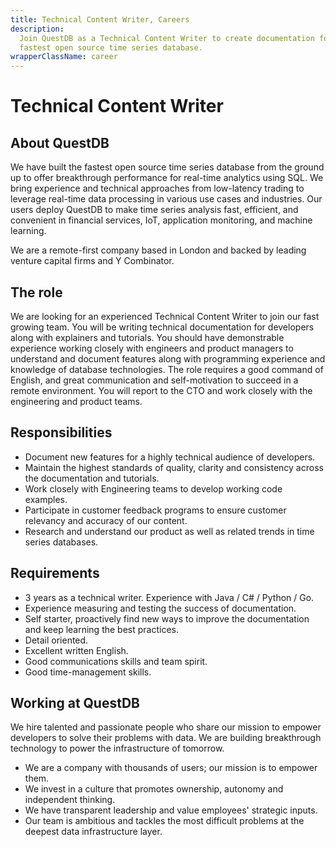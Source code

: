 ```yaml
---
title: Technical Content Writer, Careers
description:
  Join QuestDB as a Technical Content Writer to create documentation for the
  fastest open source time series database.
wrapperClassName: career
---
```



<h1>Technical Content Writer</h1>

<h2> About QuestDB</h2>

We have built the fastest open source time series database from the ground up to
offer breakthrough performance for real-time analytics using SQL. We bring
experience and technical approaches from low-latency trading to leverage
real-time data processing in various use cases and industries. Our users deploy
QuestDB to make time series analysis fast, efficient, and convenient in
financial services, IoT, application monitoring, and machine learning.

We are a remote-first company based in London and backed by leading venture
capital firms and Y Combinator.

<h2>The role</h2>

We are looking for an experienced Technical Content Writer to join our fast
growing team. You will be writing technical documentation for developers along
with explainers and tutorials. You should have demonstrable experience working
closely with engineers and product managers to understand and document features
along with programming experience and knowledge of database technologies. The
role requires a good command of English, and great communication and
self-motivation to succeed in a remote environment. You will report to the CTO
and work closely with the engineering and product teams.

<h2>Responsibilities</h2>

- Document new features for a highly technical audience of developers.
- Maintain the highest standards of quality, clarity and consistency across the
  documentation and tutorials.
- Work closely with Engineering teams to develop working code examples.
- Participate in customer feedback programs to ensure customer relevancy and
  accuracy of our content.
- Research and understand our product as well as related trends in time series
  databases.

<h2>Requirements</h2>

- 3 years as a technical writer. Experience with Java / C# / Python / Go.
- Experience measuring and testing the success of documentation.
- Self starter, proactively find new ways to improve the documentation and keep
  learning the best practices.
- Detail oriented.
- Excellent written English.
- Good communications skills and team spirit.
- Good time-management skills.

<h2>Working at QuestDB</h2>

We hire talented and passionate people who share our mission to empower
developers to solve their problems with data. We are building breakthrough
technology to power the infrastructure of tomorrow.

- We are a company with thousands of users; our mission is to empower them.
- We invest in a culture that promotes ownership, autonomy and independent
  thinking.
- We have transparent leadership and value employees' strategic inputs.
- Our team is ambitious and tackles the most difficult problems at the deepest
  data infrastructure layer.

<CareerEmailUs title="Technical Content Writer" />
